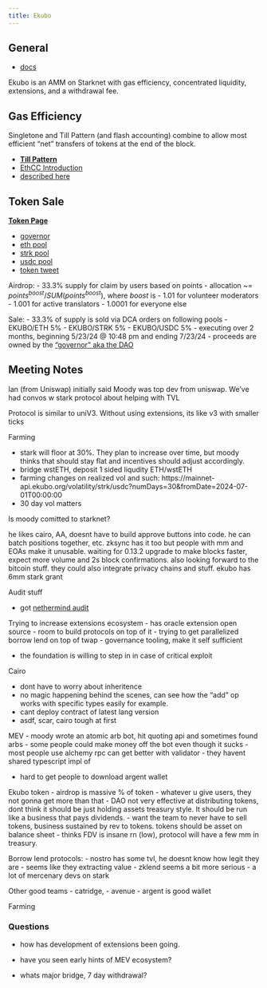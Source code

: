 ```yaml
---
title: Ekubo
---
```


## General

- [docs](https://docs.ekubo.org/)

Ekubo is an AMM on Starknet with gas efficiency, concentrated liquidity, extensions, and a withdrawal fee.

## Gas Efficiency

Singletone and Till Pattern (and flash accounting) combine to allow most efficient "net" transfers of tokens at the end of the block.

- **[Till Pattern](https://docs.ekubo.org/integration-guides/till-pattern)**
- [EthCC Introduction](https://www.youtube.com/watch?v=xFp8RlRq0qU)
- [described here](https://github.com/OpenZeppelin/openzeppelin-contracts/issues/4361#issuecomment-1595095135)

## Token Sale

**[Token Page](https://app.ekubo.org/$EKUBO)**

- [governor](https://voyager.online/contract/0x053499f7aa2706395060fe72d00388803fb2dcc111429891ad7b2d9dcea29acd#tokenTransfers)
- [eth pool](https://app.ekubo.org/dca?inputCurrency=ETH&outputCurrency=EKUBO&startTime=1716518912&duration=5242880&showOrders=active)
- [strk pool](https://app.ekubo.org/dca?inputCurrency=STRK&outputCurrency=EKUBO&startTime=1716518912&duration=5242880)
- [usdc pool](https://app.ekubo.org/dca?inputCurrency=USDC&outputCurrency=EKUBO&startTime=1716518912&duration=5242880)
- [token tweet](https://x.com/EkuboProtocol/status/1805249075882713581)

Airdrop: 
- 33.3% supply for claim by users based on points
- allocation ~= $points^{boost} / SUM(points^{boost})$, where $boost$ is
    - 1.01 for volunteer moderators
    - 1.001 for active translators
    - 1.0001 for everyone else

Sale:
- 33.3% of supply is sold via DCA orders on following pools
    - EKUBO/ETH 5%
    - EKUBO/STRK 5%
    - EKUBO/USDC 5%
- executing over 2 months, beginning 5/23/24 @ 10:48 pm and ending 7/23/24
- proceeds are owned by the ["governor" aka the DAO](https://voyager.online/contract/0x053499f7aa2706395060fe72d00388803fb2dcc111429891ad7b2d9dcea29acd)


## Meeting Notes

Ian (from Uniswap) initially said Moody was top dev from uniswap. We've had convos w stark protocol about helping with TVL

Protocol is similar to uniV3. Without using extensions, its like v3 with smaller ticks

Farming

- stark will floor at 30%. They plan to increase over time, but moody thinks that should stay flat and incentives should adjust accordingly.
- bridge wstETH, deposit 1 sided liqudity ETH/wstETH
- farming changes on realized vol and such: https://mainnet-api.ekubo.org/volatility/strk/usdc?numDays=30&fromDate=2024-07-01T00:00:00
- 30 day vol matters

Is moody comitted to starknet?

he likes cairo, AA, doesnt have to build approve buttons into code. he can batch positions together, etc. zksync has it too but people with mm and EOAs make it unusable. 
waiting for 0.13.2 upgrade to make blocks faster, expect more volume and 2s block confirmations.
also looking forward to the bitcoin stuff. they could also integrate privacy chains and stuff.
ekubo has 6mm stark grant

Audit stuff

- got [nethermind audit](https://315464330-files.gitbook.io/~/files/v0/b/gitbook-x-prod.appspot.com/o/spaces%2FTLfgXtzlwI2fzDVFEifT%2Fuploads%2FQRpaG8UbUhVThiOUpCEo%2FNM0123_EKUBO_FINAL_PUBLIC.pdf?alt=media&token=f985eb7a-5b04-49fa-908a-558d090a93c3)

Trying to increase extensions ecosystem
- has oracle extension open source
- room to build protocols on top of it 
- trying to get parallelized borrow lend on top of twap
- governance tooling, make it self sufficient

- the foundation is willing to step in in case of critical exploit

Cairo

- dont have to worry about inheritence
- no magic happening behind the scenes, can see how the "add" op works with specific types easily for example.
- cant deploy contract of latest lang version
- asdf, scar, cairo tough at first


MEV
- moody wrote an atomic arb bot, hit quoting api and sometimes found arbs
- some people could make money off the bot even though it sucks
- most people use alchemy rpc can get better with validator
- they havent shared typescript impl of 

- hard to get people to download argent wallet


Ekubo token
- airdrop is massive % of token
- whatever u give users, they not gonna get more than that
- DAO not very effective at distributing tokens, dont think it should be just holding assets treasury style. It should be run like a business that pays dividends. 
- want the team to never have to sell tokens, business sustained by rev to tokens. tokens should be asset on balance sheet
- thinks FDV is insane rn (low), protocol will have a few mm in treasury.

Borrow lend protocols: 
- nostro has some tvl, he doesnt know how legit they are - seems like they extracting value
- zklend seems a bit more serious
- a lot of mercenary devs on stark



Other good teams
- catridge,
- avenue 
- argent is good wallet


Farming


### Questions

- how has development of extensions been going. 
- have you seen early hints of MEV ecosystem?

- whats major bridge, 7 day withdrawal?

